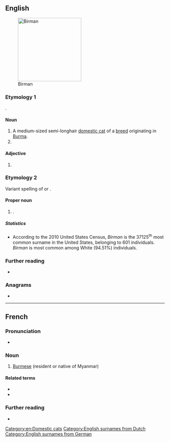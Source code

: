 {{also|birman}}
==English==
[[Image:Minerva-25.jpg|thumb|200px|Birman]]

===Etymology 1===
{{der|en|fr|birman||Burmese}}.

====Noun====
{{en-noun}}

# A medium-sized semi-longhair [[domestic cat]] of a [[breed]] originating in [[Burma]].
# {{obsolete form of|en|Burman||person from Burma}}

====Adjective====
{{en-adj|-}}

# {{obsolete form of|en|Burman||relating to Burma}}

{{wikipedia}}
{{commonscat|Birman}}

===Etymology 2===
Variant spelling of {{der|en|nl|Bierman}} or {{der|en|de|Biermann}}.

====Proper noun====
{{en-proper noun|s}}

# {{surname|en}}.

=====Statistics=====
* According to the 2010 United States Census, ''Birman'' is the 37125<sup>th</sup> most common surname in the United States, belonging to 601 individuals. ''Birman'' is most common among White (94.51%) individuals.

===Further reading===
* {{R:en:DAFN}}

===Anagrams===
* {{anagrams|en|a=abimnr|Birnam|Bramin|NIBMAR|imbarn|minbar}}

[[Category:en:Domestic cats]]
[[Category:English surnames from Dutch]]
[[Category:English surnames from German]]

----

==French==

===Pronunciation===
* {{audio|fr|LL-Q150 (fra)-0x010C-Birman.wav|Audio}}

===Noun===
{{fr-noun|m|f=+}}

# [[Burmese]] (resident or native of Myanmar)

====Related terms====
* {{l|fr|birman}}
* {{l|fr|Birmanie}}

===Further reading===
* {{R:TLFi}}

{{C|fr|Burma|Nationalities}}